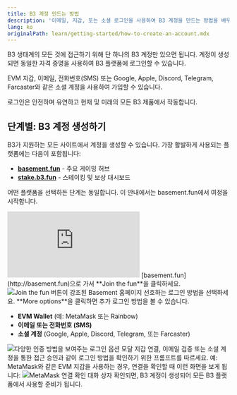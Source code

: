 ```yaml
---
title: B3 계정 만드는 방법
description: '이메일, 지갑, 또는 소셜 로그인을 사용하여 B3 계정을 만드는 방법을 배우세요. 이를 통해 B3 생태계 전체에 접근할 수 있습니다.'
lang: ko
originalPath: learn/getting-started/how-to-create-an-account.mdx
---
```

B3 생태계의 모든 것에 접근하기 위해 단 하나의 B3 계정만 있으면 됩니다. 계정이 생성되면 동일한 자격 증명을 사용하여 B3 플랫폼에 로그인할 수 있습니다.

EVM 지갑, 이메일, 전화번호(SMS) 또는 Google, Apple, Discord, Telegram, Farcaster와 같은 소셜 계정을 사용하여 가입할 수 있습니다.

로그인은 안전하며 유연하고 현재 및 미래의 모든 B3 제품에서 작동합니다.

## 단계별: B3 계정 생성하기

B3가 지원하는 모든 사이트에서 계정을 생성할 수 있습니다. 가장 활발하게 사용되는 플랫폼에는 다음이 포함됩니다:

- [**basement.fun**](https://basement.fun) - 주요 게이밍 허브
- [**stake.b3.fun**](https://stake.b3.fun) - 스테이킹 및 보상 대시보드

어떤 플랫폼을 선택하든 단계는 동일합니다. 이 안내에서는 basement.fun에서 여정을 시작합니다.

<iframe
  className="w-full aspect-video rounded-xl"
  src="https://www.youtube.com/embed/kGIAFx63Oyg"
  title="B3 계정 생성 방법"
  frameBorder="0"
  allow="accelerometer; autoplay; clipboard-write; encrypted-media; gyroscope; picture-in-picture"
  allowFullScreen
></iframe>

<Steps>
<Step title="basement.fun으로 이동">
  [basement.fun](http://basement.fun)으로 가서 **Join the fun**을 클릭하세요.
  
  <Frame>
    <img src="https://s3.amazonaws.com/helpscout.net/docs/assets/685306b72e0550277aa9250e/images/6875028d03e72d42ff87c5e8/file-u8mlvi8Bn3.png" alt="Join the fun 버튼이 강조된 Basement 홈페이지" />
  </Frame>
</Step>

<Step title="로그인 방법 선택">
  선호하는 로그인 방법을 선택하세요. **More options**을 클릭하면 추가 로그인 방법을 볼 수 있습니다.
  
  - **EVM Wallet** (예: MetaMask 또는 Rainbow)
  - **이메일 또는 전화번호 (SMS)**
  - **소셜 계정** (Google, Apple, Discord, Telegram, 또는 Farcaster)
  
  <Frame>
    <img src="https://s3.amazonaws.com/helpscout.net/docs/assets/685306b72e0550277aa9250e/images/6875033f03e72d42ff87c5ee/file-YAotVXCkm3.png" alt="다양한 인증 방법을 보여주는 로그인 옵션 모달" />
  </Frame>
</Step>

<Step title="로그인 방법 확인">
  지갑 연결, 이메일 검증 또는 소셜 계정을 통한 접근 승인과 같이 로그인 방법을 확인하기 위한 프롬프트를 따르세요.
  
  <Note>
    예: MetaMask와 같은 EVM 지갑을 사용하는 경우, 연결을 확인할 때 이런 화면을 보게 됩니다:
  </Note>
  
  <Frame>
    <img src="https://s3.amazonaws.com/helpscout.net/docs/assets/685306b72e0550277aa9250e/images/6875053a0cf7d86089ec497e/file-uvVfmUrTYQ.png" alt="MetaMask 연결 확인 대화 상자" />
  </Frame>
  
  <Check>
    확인되면, B3 계정이 생성되어 모든 B3 플랫폼에서 사용할 준비가 됩니다.
  </Check>
</Step>
</Steps>
